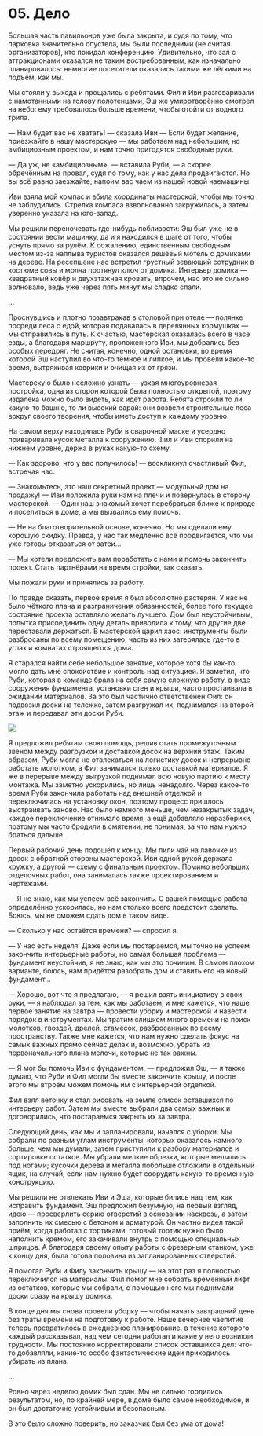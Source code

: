 

# 05. Дело

Большая часть павильонов уже была закрыта, и судя по тому, что парковка значительно опустела, мы
были последними (не считая организаторов), кто покидал конференцию. Удивительно, что зал с
аттракционами оказался не таким востребованным, как изначально планировалось: немногие посетители
оказались такими же лёгкими на подъём, как мы.

Мы стояли у выхода и прощались с ребятами. Фил и Иви разговаривали с намотанными на голову
полотенцами, Эш же умиротворённо смотрел на небо: ему требовалось больше времени, чтобы отойти от
водного трипа.

— Нам будет вас не хватать! — сказала Иви — Если будет желание, приезжайте в нашу мастерскую — мы
работаем над небольшим, но амбициозным проектом, и нам точно пригодятся свободные руки.

— Да уж, не «амбициозным», — вставила Руби, — а скорее обречённым на провал, судя по тому, как у нас
дела продвигаются. Но вы всё равно заезжайте, напоим вас чаем из нашей новой чаемашины.

Иви взяла мой компас и вбила координаты мастерской, чтобы мы точно не заблудились. Стрелка компаса
взволнованно закружилась, а затем уверенно указала на юго-запад.

Мы решили переночевать где-нибудь поблизости: Эш был уже не в состоянии вести машинку, да и я
находился в шаге от того, чтобы уснуть прямо за рулём. К сожалению, единственным свободным местом
из-за наплыва туристов оказался дешёвый мотель с домиками на дереве. На ресепшене нас встретил
грустный зевающий сотрудник в костюме совы и молча протянул ключ от домика. Интерьер домика —
квадратный ковёр и двухэтажная кровать, впрочем, нас это не сильно волновало, ведь уже через пять
минут мы сладко спали.

...

Проснувшись и плотно позавтракав в столовой при отеле — полянке посреди леса с едой, которая
подавалась в деревянных кормушках — мы отправились в путь. К счастью, мастерская оказалась всего в
часе езды, а благодаря маршруту, проложенного Иви, мы добрались без особых передряг. Не считая,
конечно, одной остановки, во время которой Эш наступил во что-то тёмное и липкое, и мы провели
какое-то время, вытряхивая коврики и очищая их от грязи.

Мастерскую было несложно узнать — узкая многоуровневая постройка, одна из сторон которой была
полностью открытой, поэтому издалека можно было видеть, как идёт работа. Ребята строили то ли
какую-то башню, то ли высокий сарай: они возвели строительные леса вокруг своего творения, чтобы
иметь доступ к каждому уровню.

На самом верху находилась Руби в сварочной маске и усердно приваривала кусок металла к сооружению.
Фил и Иви спорили на нижнем уровне, держа в руках какую-то схему.

— Как здорово, что у вас получилось! — воскликнул счастливый Фил, встречая нас.

— Знакомьтесь, это наш секретный проект — модульный дом на продажу! — Иви положила руки нам на плечи
и повернулась в сторону мастерской. — Один наш знакомый хочет перебраться ближе к природе и
поселиться в доме, а мы вызвались ему помочь.

— Не на благотворительной основе, конечно. Но мы сделали ему хорошую скидку. Правда, у нас так
медленно всё продвигается, что мы уже готовы отказаться от затеи...

— Мы хотели предложить вам поработать с нами и помочь закончить проект. Стать партнёрами на время
стройки, так сказать.

Мы пожали руки и принялись за работу.

По правде сказать, первое время я был абсолютно растерян. У нас не было чёткого плана и
разграничения обязанностей, более того текущее состояние проекта оставляло желать лучшего. Дом был
неустойчивым, попытка присоединить одну деталь приводила к тому, что другие две переставали
держаться. В мастерской царил хаос: инструменты были разбросаны по всему помещению, часть из них
затерялась где-то в углах и комнатах строящегося дома.

Я старался найти себе небольшое занятие, которое хотя бы как-то могло дать мне спокойствие и
контроль над ситуацией. Я заметил, что Руби, которая в команде брала на себя самую сложную работу, в
виде сооружения фундамента, установки стен и крыши, часто простаивала в ожидании материалов. За это
был частично ответственен Фил: он подвозил доски на тележке, затем разгружал их, поднимался на
второй этаж и передавал эти доски Руби.

<Image src={constructionHasBegunImg} />

Я предложил ребятам свою помощь, решив стать промежуточным звеном между разгрузкой и доставкой досок
на верхний этаж. Таким образом, Руби могла не отвлекаться на логистику досок и непрерывно работать
молотком, а Фил занимался только доставкой материалов. Я же в перерыве между выгрузкой поднимал всю
новую партию к месту монтажа. Мы заметно ускорились, но лишь ненадолго. Через какое-то время Руби
закончила работать над внешней отделкой и переключилась на установку окон, поэтому процесс пришлось
выстраивать заново. Нас было намного меньше, чем незакрытых задач, каждое переключение отнимало
время, а ещё добавляло неразберихи, поэтому мы часто бродили в смятении, не понимая, за что нам
нужно браться дальше.

Первый рабочий день подошёл к концу. Мы пили чай на лавочке из досок с обратной стороны мастерской.
Иви одной рукой держала кружку, а другой — схему с финальным проектом. Помимо небольших отделочных
работ, она занималась также проектированием и чертежами.

— Я не знаю, как мы успеем всё закончить. С вашей помощью работа определённо ускорилась, но нам
столько всего предстоит сделать. Боюсь, мы не сможем сдать дом в таком виде.

— Сколько у нас остаётся времени? — спросил я.

— У нас есть неделя. Даже если мы постараемся, мы точно не успеем закончить интерьерные работы, но
самая большая проблема — фундамент неустойчив, я не знаю, как мы это починим. В самом плохом
варианте, боюсь, нам придётся разобрать дом и ставить его на новый фундамент...

— Хорошо, вот что я предлагаю, — я решил взять инициативу в свои руки, — я наблюдал за тем, как мы
работаем, и мне кажется, что наше первое занятие на завтра — провести уборку и мастерской и навести
порядок в инструментах. Мы тратим слишком много времени на поиск молотков, гвоздей, дрелей,
стамесок, разбросанных по всему пространству. Также мне кажется, что нам нужно сделать фокус на
самых важных прямо сейчас делах и, возможно, убрать из первоначального плана мелочи, которые не так
важны.

— Я мог бы помочь Иви с фундаментом, — предложил Эш, — я также думаю, что Руби и Фил могли бы вместе
закончить крышу, и после этого мы втроём можем помочь им с интерьерной отделкой.

Фил взял веточку и стал рисовать на земле список оставшихся по интерьеру работ. Затем мы вместе
выбрали два самых важных и договорились, что постараемся закрыть их за завтра.

Следующий день, как мы и запланировали, начался с уборки. Мы собрали по разным углам инструменты,
которых оказалось намного больше, чем мы думали, затем приступили к разбору материалов и сортировке
остатков. Мы убрали мелкие обрезки, которые мешались под ногами; кусочки дерева и металла побольше
отложили в отдельный ящик, на случай, если нам нужно будет соорудить какую-то временную конструкцию.

Мы решили не отвлекать Иви и Эша, которые бились над тем, как исправить фундамент. Эш предложил
безумную, на первый взгляд, идею — просверлить серию отверстий в основании насквозь, а затем
заполнить их смесью с бетоном и арматурой. Он частно видел такой приём, когда работал с тортиками:
готовый тортик нужно было наполнить кремом, его закачивали внутрь с помощью специальных шприцов. А
благодаря своему опыту работы с фрезерным станком, уже к концу дня, была готова половина из
запланированных отверстий.

Я помогал Руби и Филу закончить крышу — на этот раз я полностью переключился на материалы. Фил помог
мне собрать временный лифт из остатков, которые мы собрали, с помощью него мы поднимали доски сразу
на крышу домика.

В конце дня мы снова провели уборку — чтобы начать завтрашний день без траты времени на подготовку к
работе. Наше вечернее чаепитие теперь превратилось в ежедневное планирование, в течение которого
каждый рассказывал, над чем сегодня работал и какие у него возникли трудности. Мы постоянно
корректировали список оставшихся дел: что-то добавляли, какие-то особо фантастические идеи
приходилось убирать из плана.

...

Ровно через неделю домик был сдан. Мы не сильно гордились результатом, но, по крайней мере, в доме
было самое необходимое, и он был достаточно устойчивым и безопасным.

В это было сложно поверить, но заказчик был без ума от дома!
